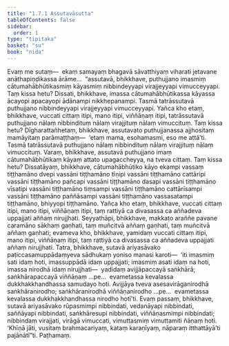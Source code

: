 ```yaml
---
title: "1.7.1 Assutavāsutta"
tableOfContents: false
sidebar:
  order: 1
type: "tipitaka"
basket: "su"
book: "nida"
---
```



<DynamicBreadcrumb />

<Division number="61" book="nida">

<Paragraph number="436" book="nida">
Evaṃ me sutaṃ—  ekaṃ samayaṃ bhagavā sāvatthiyaṃ viharati jetavane anāthapiṇḍikassa ārāme…  “assutavā, bhikkhave, puthujjano imasmiṃ cātumahābhūtikasmiṃ kāyasmiṃ nibbindeyyapi virajjeyyapi vimucceyyapi. Taṃ kissa hetu? Dissati, bhikkhave, imassa cātumahābhūtikassa kāyassa ācayopi apacayopi ādānampi nikkhepanampi. Tasmā tatrāssutavā puthujjano nibbindeyyapi virajjeyyapi vimucceyyapi.
</Paragraph>

<Paragraph number="437" book="nida">
Yañca kho etaṃ, bhikkhave, vuccati cittaṃ itipi, mano itipi, viññāṇaṃ itipi, tatrāssutavā puthujjano nālaṃ nibbindituṃ nālaṃ virajjituṃ nālaṃ vimuccituṃ. Taṃ kissa hetu? Dīgharattañhetaṃ, bhikkhave, assutavato puthujjanassa ajjhositaṃ mamāyitaṃ parāmaṭṭhaṃ—  ‘etaṃ mama, esohamasmi, eso me attā’ti. Tasmā tatrāssutavā puthujjano nālaṃ nibbindituṃ nālaṃ virajjituṃ nālaṃ vimuccituṃ.
</Paragraph>

<Paragraph number="438" book="nida">
Varaṃ, bhikkhave, assutavā puthujjano imaṃ cātumahābhūtikaṃ kāyaṃ attato upagaccheyya, na tveva cittaṃ. Taṃ kissa hetu? Dissatāyaṃ, bhikkhave, cātumahābhūtiko kāyo ekampi vassaṃ tiṭṭhamāno dvepi vassāni tiṭṭhamāno tīṇipi vassāni tiṭṭhamāno cattāripi vassāni tiṭṭhamāno pañcapi vassāni tiṭṭhamāno dasapi vassāni tiṭṭhamāno vīsatipi vassāni tiṭṭhamāno tiṃsampi vassāni tiṭṭhamāno cattārīsampi vassāni tiṭṭhamāno paññāsampi vassāni tiṭṭhamāno vassasatampi tiṭṭhamāno, bhiyyopi tiṭṭhamāno.
</Paragraph>

<Paragraph number="439" book="nida">
Yañca kho etaṃ, bhikkhave, vuccati cittaṃ itipi, mano itipi, viññāṇaṃ itipi, taṃ rattiyā ca divasassa ca aññadeva uppajjati aññaṃ nirujjhati. Seyyathāpi, bhikkhave, makkaṭo araññe pavane caramāno sākhaṃ gaṇhati, taṃ muñcitvā aññaṃ gaṇhati, taṃ muñcitvā aññaṃ gaṇhati; evameva kho, bhikkhave, yamidaṃ vuccati cittaṃ itipi, mano itipi, viññāṇaṃ itipi, taṃ rattiyā ca divasassa ca aññadeva uppajjati aññaṃ nirujjhati.
</Paragraph>

<Paragraph number="440" book="nida">
Tatra, bhikkhave, sutavā ariyasāvako paṭiccasamuppādaṃyeva sādhukaṃ yoniso manasi karoti—  ‘iti imasmiṃ sati idaṃ hoti, imassuppādā idaṃ uppajjati; imasmiṃ asati idaṃ na hoti, imassa nirodhā idaṃ nirujjhati—  yadidaṃ avijjāpaccayā saṅkhārā; saṅkhārapaccayā viññāṇaṃ …pe…  evametassa kevalassa dukkhakkhandhassa samudayo hoti. Avijjāya tveva asesavirāganirodhā saṅkhāranirodho; saṅkhāranirodhā viññāṇanirodho …pe…  evametassa kevalassa dukkhakkhandhassa nirodho hotī’ti.
</Paragraph>

<Paragraph number="441" book="nida">
Evaṃ passaṃ, bhikkhave, sutavā ariyasāvako rūpasmimpi nibbindati, vedanāyapi nibbindati, saññāyapi nibbindati, saṅkhāresupi nibbindati, viññāṇasmimpi nibbindati; nibbindaṃ virajjati, virāgā vimuccati, vimuttasmiṃ vimuttamiti ñāṇaṃ hoti. ‘Khīṇā jāti, vusitaṃ brahmacariyaṃ, kataṃ karaṇīyaṃ, nāparaṃ itthattāyā’ti pajānātī”ti.

</Paragraph>
</Division>

<Paragraph number="442" type="center" book="nida">
Paṭhamaṃ.
</Paragraph>